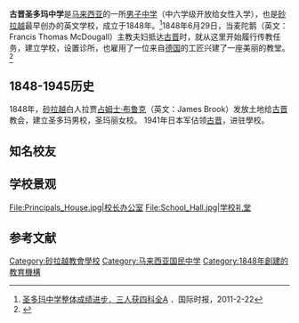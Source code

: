 {{Infobox school
| name           = 古晋圣多玛中学
| native_name    = St. Thomas' Secondary School
| image          = 
| caption        = 
| motto          = Aim Higher
| song           = Aim Higher
| streetaddress  = 麦陀鹅路
| city           = [[古晋|古晋]]
| state          = {{Sarawak}}
| postcode       = 93000
| country        = {{MAS}}
| coordinates    = 
| religion       = [[基督教|基督教]]
| denomination   = [[英格兰教会|英格兰教会]]
| oversight      = Committee Of Management
| affiliation    = 古晋圣多玛圣公会教堂
| founder        = 麦陀鹅（英文：Francis Thomas McDougall）
| president      = The Most Reverend Datuk Danald Jute
| principal      = Robin Sabai
| type           = 男子中学（中六为男女同校）
| system         = 
| session        = 早午班
| medium         = 英文
| campus type    = 市区
| accreditation  = [[马来西亚教育部|马来西亚教育部]]
| grades         = <div>
* Form 1
* Form 2
* Form 3
* Form 4
* Form 5
* Form 6
</div>
| school_colours = {{color box|black}} 黑色 <br />{{color box|yellow}} 黄色<br />{{color box|red}} 红色
| yearbook       = The Thomian
| newspaper      = The Square
| founded        = 1848年
| houses         = Chambers, McDougall, Hose, Mounsey, Logie, Noel
| homepage       = {{URL|http://www.stthomaskuching.99k.org}}
}}

'''古晋圣多玛中学'''是[[马来西亚|马来西亚]]的一所[[男子|男子]][[中学|中学]]（中六学级开放给女性入学），也是[[砂拉越|砂拉越]]最早创办的英文学校，成立于1848年。<ref>[http://www.intimes.com.my/nws/feb11/nws11022208.htm 圣多玛中学整体成绩进步．三人获四科全A] {{Wayback|url=http://www.intimes.com.my/nws/feb11/nws11022208.htm |date=20111020205751 }}．国际时报，2011-2-22</ref>1848年6月29日，当麦陀鹅（英文：Francis Thomas McDougall）主教夫妇抵达[[古晋|古晋]]时，就从这里开始履行传教任务，建立学校，设置诊所，也雇用了一位来自[[德国|德国]]的工匠兴建了一座美丽的教堂。<ref>{{cite news|url=https://www.sinchew.com.my/content/content_2364593.html|title=新旧圣多玛教堂|publisher=星洲日报|date=2020-10-26|accessdate=2021-06-08|archive-date=2021-06-08|archive-url=https://web.archive.org/web/20210608070402/https://www.sinchew.com.my/content/content_2364593.html|dead-url=no}}</ref>

==1848-1945历史==
1848年，[[砂拉越|砂拉越]]白人拉贾[[占姆士·布鲁克|占姆士·布鲁克]]（英文：James Brook）发放土地给[[古晋|古晋]]教会，建立圣多玛男校，圣玛丽女校。
1941年日本军佔领[[古晋|古晋]]，进驻學校。

==知名校友==

==学校景观==
<gallery>
File:Principals_House.jpg|校长办公室 
File:School_Hall.jpg|学校礼堂
</gallery>

==参考文献==
{{Reflist}}

{{中学小作品}}
[[Category:砂拉越教會學校|Category:砂拉越教會學校]]
[[Category:马来西亚国民中学|Category:马来西亚国民中学]]
[[Category:1848年創建的教育機構|Category:1848年創建的教育機構]]